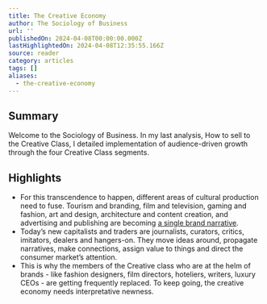 ```yaml
---
title: The Creative Economy
author: The Sociology of Business
url: ''
publishedOn: 2024-04-08T00:00:00.000Z
lastHighlightedOn: 2024-04-08T12:35:55.166Z
source: reader
category: articles
tags: []
aliases:
  - the-creative-economy
---
```

## Summary

Welcome to the Sociology of Business. In my last analysis, How to sell to the Creative Class, I detailed implementation of audience-driven growth through the four Creative Class segments.

## Highlights
- For this transcendence to happen, different areas of cultural production need to fuse. Tourism and branding, film and television, gaming and fashion, art and design, architecture and content creation, and advertising and publishing are becoming [a single brand narrative](https://substack.com/redirect/fcc880f8-2a1c-41ff-b8dc-b105aa211bd9?j=eyJ1Ijoib2c5aHAifQ.7_veosXfwdmZrX0yINDOEFjXGdRZd_FMZEjAxf65W7c).
- Today’s new capitalists and traders are journalists, curators, critics, imitators, dealers and hangers-on. They move ideas around, propagate narratives, make connections, assign value to things and direct the consumer market’s attention.
- This is why the members of the Creative class who are at the helm of brands - like fashion designers, film directors, hoteliers, writers, luxury CEOs - are getting frequently replaced. To keep going, the creative economy needs interpretative newness.

